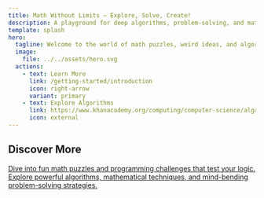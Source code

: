 ```yaml
---
title: Math Without Limits – Explore, Solve, Create!
description: A playground for deep algorithms, problem-solving, and mathematical logic in programming.
template: splash
hero:
  tagline: Welcome to the world of math puzzles, weird ideas, and algorithmic adventures.
  image:
    file: ../../assets/hero.svg
  actions:
    - text: Learn More
      link: /getting-started/introduction
      icon: right-arrow
      variant: primary
    - text: Explore Algorithms
      link: https://www.khanacademy.org/computing/computer-science/algorithms/intro-to-algorithms/v/what-are-algorithms
      icon: external
---
```



## Discover More

<CardGrid>
  <a href='/getting-started/introduction'>
    <Card title='Start Solving' iconName='Puzzle'>
      Dive into fun math puzzles and programming challenges that test your logic.
    </Card>
  </a>
  <a href='/getting-started/quickstart'>
    <Card title='Deep Algorithms' iconName='Code'>
      Explore powerful algorithms, mathematical techniques, and mind-bending problem-solving strategies.
    </Card>
  </a>
</CardGrid>

